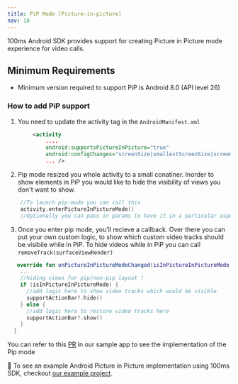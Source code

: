```yaml
---
title: PiP Mode (Picture-in-picture)
nav: 10
---
```


100ms Android SDK provides support for creating Picture in Picture mode experience for video calls.

## Minimum Requirements

-   Minimum version required to support PiP is Android 8.0 (API level 26)

### How to add PiP support

1. You need to update the activity tag in the `AndroidManifest.xml`

```xml
        <activity
            ....
            android:supportsPictureInPicture="true"
            android:configChanges="screenSize|smallestScreenSize|screenLayout|orientation"
            ... />
  ```

2. Pip mode resized you whole activity to a small conatiner. Inorder to show elements in PiP you would like to hide the visibility of views you don't want to show.

```kotlin
    //To launch pip-mode you can call this 
    activity.enterPictureInPictureMode()
    //Optionally you can pass in params to have it in a particular aspect ratio. more info [https://developer.android.com/develop/ui/views/picture-in-picture]
  ```
  
3. Once you enter pip mode, you'll recieve a callback. Over there you can put your own custom logic, to show which custom video tracks should be visibile while in PiP. To hide videos while in PiP you can call `removeTrack(surfaceViewRender)`

```kotlin
   override fun onPictureInPictureModeChanged(isInPictureInPictureMode: Boolean) {
    ...
    //hiding views for pip/non-pip layout !
    if (isInPictureInPictureMode) {
      //add logic here to show video tracks which would be visible   
      supportActionBar?.hide()
    } else {
      //add logic here to restore video tracks here
      supportActionBar?.show()
    }
  }
  ```

You can refer to this [PR](https://github.com/100mslive/100ms-android/pull/247/files) in our sample app to see the implementation of the Pip mode

👀 To see an example Android Picture in Picture implementation using 100ms SDK, checkout [our example project](https://github.com/100mslive/100ms-android).
